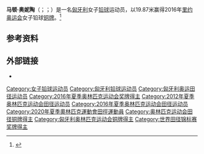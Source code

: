 {{Eastern name order|匈牙利语|匈牙利人名}}	
{{Infobox sportsperson
| image          = Anita Marton Glasgow 2019.jpg
| image_size     =
| caption        = 2019年
| birth_date     = {{birth date and age|1989|1|15}}
| birth_place    = [[匈牙利|匈牙利]][[塞格德|塞格德]]
| height         = {{height|m=1.72}}
| weight         = {{convert|90|kg|lb|abbr=on}}
| country        = {{HUN}}
| sport          = 田径
| event          = 铅球
| coach          = 
| highestranking = 
| pb             = {{ubl|'''室外''': 19.87 (2016) |'''室内''': 19.49 (2016)}}
| medaltemplates = 
{{MedalSport|女子[[田徑|田徑]]}}
{{MedalCountry|{{HUN}}}}
{{MedalOlympic}}
{{MedalBronze|[[2016年夏季奧林匹克運動會|2016 里约]]|[[2016年夏季奧林匹克運動會田徑女子鉛球比賽|铅球]]}}
{{MedalCompetition|[[世界田徑錦標賽|世界田徑錦標賽]]}}
{{MedalSilver|[[2017年世界田徑錦標賽|2017 倫敦]]|鉛球}}
{{MedalCompetition|[[世界室内田徑錦標賽|世界室内田徑錦標賽]]}}
{{MedalGold|[[2018年世界室內田徑錦標賽|2018 伯明罕]]|鉛球}}
{{MedalSilver|[[2016年世界室內田徑錦標賽|2016 波特蘭]]|鉛球}}
{{MedalCompetition|[[歐洲田徑錦標賽|歐洲田徑錦標賽]]}}
{{MedalSilver|[[2016年歐洲田徑錦標賽|2016 阿姆斯特丹]]|鉛球}}
{{MedalBronze|[[2014年歐洲田徑錦標賽|2014 蘇黎世]]|鉛球}}
{{MedalCompetition|[[歐洲室內田徑錦標賽|歐洲室內田徑錦標賽]]}}
{{MedalGold|[[2015年歐洲室內田徑錦標賽|2015 布拉格]]|鉛球}}
{{MedalGold|[[2017年歐洲室內田徑錦標賽|2017 貝爾格勒]]|鉛球}}
{{MedalBronze|[[2019年歐洲室內田徑錦標賽|2019 格拉斯哥]]|鉛球}}
}}
'''马顿·奥妮陶'''（{{lang-hu|Márton Anita}}；{{IPA-hu|ˈmaːrton ˈɒnitɒ|pron}}；{{bd|1989年|1月15日}}）是一名[[匈牙利|匈牙利]]女子[[铅球|铅球]]运动员，以19.87米赢得2016年[[里约奥运会|里约奥运会]]女子铅球[[铜牌|铜牌]]。<ref>{{cite web|url=https://www.rio2016.com/en/athletics-womens-shot-put-final|title=Women's Shot Put|publisher=Official site of the Rio 2016 Olympic and Paralympic Games|accessdate=13 August 2016|archive-date=2016-08-24|archive-url=https://web.archive.org/web/20160824162252/https://www.rio2016.com/en/athletics-womens-shot-put-final|dead-url=no}}</ref>

== 参考资料 ==
{{reflist}}

==外部链接==
*{{iaaf name|id=203076}}

{{DEFAULTSORT:Marton, Anita}}
[[Category:女子铅球运动员|Category:女子铅球运动员]]
[[Category:匈牙利铅球运动员|Category:匈牙利铅球运动员]]
[[Category:匈牙利奥运田径运动员|Category:匈牙利奥运田径运动员]]
[[Category:2016年夏季奥林匹克运动会奖牌得主|Category:2016年夏季奥林匹克运动会奖牌得主]]
[[Category:2012年夏季奥林匹克运动会田径运动员|Category:2012年夏季奥林匹克运动会田径运动员]]
[[Category:2016年夏季奥林匹克运动会田径运动员|Category:2016年夏季奥林匹克运动会田径运动员]]
[[Category:2020年夏季奧林匹克運動會田徑運動員|Category:2020年夏季奧林匹克運動會田徑運動員]]
[[Category:奥林匹克运动会田径铜牌得主|Category:奥林匹克运动会田径铜牌得主]]
[[Category:匈牙利奥林匹克运动会铜牌得主|Category:匈牙利奥林匹克运动会铜牌得主]]
[[Category:世界田径锦标赛奖牌得主|Category:世界田径锦标赛奖牌得主]]